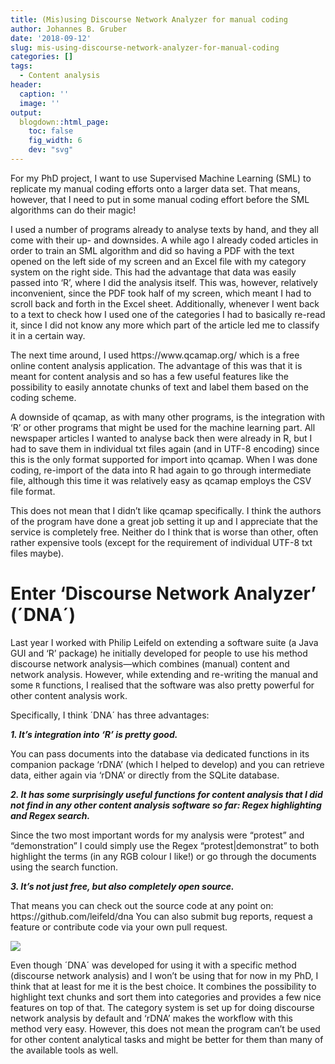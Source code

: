 ```yaml
---
title: (Mis)using Discourse Network Analyzer for manual coding
author: Johannes B. Gruber
date: '2018-09-12'
slug: mis-using-discourse-network-analyzer-for-manual-coding
categories: []
tags:
  - Content analysis
header:
  caption: ''
  image: ''
output:
  blogdown::html_page:
    toc: false
    fig_width: 6
    dev: "svg"
---
```


For my PhD project, I want to use Supervised Machine Learning (SML) to replicate my manual coding efforts onto a larger data set.
That means, however, that I need to put in some manual coding effort before the SML algorithms can do their magic!

I used a number of programs already to analyse texts by hand, and they all come with their up- and downsides.
A while ago I already coded articles in order to train an SML algorithm and did so having a PDF with the text opened on the left side of my screen and an Excel file with my category system on the right side.
This had the advantage that data was easily passed into 'R', where I did the analysis itself.
This was, however, relatively inconvenient, since the PDF took half of my screen, which meant I had to scroll back and forth in the Excel sheet.
Additionally, whenever I went back to a text to check how I used one of the categories I had to basically re-read it, since I did not know any more which part of the article led me to classify it in a certain way.

The next time around, I used https://www.qcamap.org/ which is a free online content analysis application.
The advantage of this was that it is meant for content analysis and so has a few useful features like the possibility to easily annotate chunks of text and label them based on the coding scheme.

A downside of qcamap, as with many other programs, is the integration with 'R' or other programs that might be used for the machine learning part.
All newspaper articles I wanted to analyse back then were already in R, but I had to save them in individual txt files again (and in UTF-8 encoding) since this is the only format supported for import into qcamap.
When I was done coding, re-import of the data into R had again to go through intermediate file, although this time it was relatively easy as qcamap employs the CSV file format.

This does not mean that I didn't like qcamap specifically.
I think the authors of the program have done a great job setting it up and I appreciate that the service is completely free.
Neither do I think that is worse than other, often rather expensive tools (except for the requirement of individual UTF-8 txt files maybe).

# Enter 'Discourse Network Analyzer' (´DNA´)

Last year I worked with Philip Leifeld on extending a software suite (a Java GUI and 'R' package) he initially developed for people to use his method discourse network analysis---which combines (manual) content and network analysis.
However, while extending and re-writing the manual and some `R` functions, I realised that the software was also pretty powerful for other content analysis work.

Specifically, I think ´DNA´ has three advantages:

***1. It's integration into 'R' is pretty good.***

You can pass documents into the database via dedicated functions in its companion package 'rDNA' (which I helped to develop) and you can retrieve data, either again via 'rDNA' or directly from the SQLite database.

***2. It has some surprisingly useful functions for content analysis that I did not find in any other content analysis software so far:
Regex highlighting and Regex search.***

Since the two most important words for my analysis were "protest" and "demonstration" I could simply use the Regex "protest|demonstrat" to both highlight the terms (in any RGB colour I like!) or go through the documents using the search function.

***3. It's not just free, but also completely open source.***

That means you can check out the source code at any point on: https://github.com/leifeld/dna
You can also submit bug reports, request a feature or contribute code via your own pull request.

![](https://www.johannesbgruber.eu/img/DNA.png)

Even though ´DNA´ was developed for using it with a specific method (discourse network analysis) and I won't be using that for now in my PhD, I think that at least for me it is the best choice.
It combines the possibility to highlight text chunks and sort them into categories and provides a few nice features on top of that.
The category system is set up for doing discourse network analysis by default and 'rDNA' makes the workflow with this method very easy.
However, this does not mean the program can't be used for other content analytical tasks and might be better for them than many of the available tools as well.
